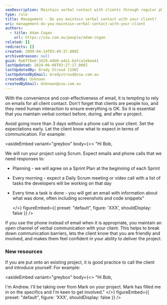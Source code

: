```yaml
---
seoDescription: Maintain verbal contact with clients through regular phone calls to ensure open communication and build trust.
type: rule
title: Management - Do you maintain verbal contact with your client?
uri: management-do-you-maintain-verbal-contact-with-your-client
authors:
  - title: Adam Cogan
    url: https://ssw.com.au/people/adam-cogan
related: []
redirects: []
created: 2009-04-14T03:49:37.000Z
archivedreason: null
guid: 0a6ff8ed-3d19-44b0-a4a1-6afca1ebee41
lastUpdated: 2024-06-08T03:27:17.000Z
lastUpdatedBy: Brady Stroud [SSW]
lastUpdatedByEmail: bradystroud@ssw.com.au
createdBy: Unknown
createdByEmail: Unknown@ssw.com.au
---
```


With the convenience and cost-effectiveness of email, it is tempting to rely on emails for all client contact. Don't forget that clients are people too, and they need human interaction to ensure everything is OK. So it is essential that you maintain verbal contact before, during, and after a project.

Avoid going more than 3 days without a phone call to your client.
Set the expectations early. Let the client know what to expect in terms of communication. For example:

<asideEmbed
  variant="greybox"
  body={<>
    "Hi Bob,

We will run your project using Scrum. Expect emails and phone calls that we need responses to:

- Planning - we will agree on a Sprint Plan at the beginning of each Sprint
- Every morning - expect a Daily Scrum meeting or video call with a list of tasks the developers will be working on that day
- Every time a task is done - you will get an email with information about what was done, often including screenshots and code snippets"

  </>}
  figureEmbed={{
    preset: "default",
    figure: 'XXX',
    shouldDisplay: false
  }}
/>

If you use the phone instead of email when it is appropriate, you maintain an open channel of verbal communication with your client. This helps to break down communication barriers, lets the client know that you are friendly and involved, and makes them feel confident in your ability to deliver the project.

### New resources

If you are put onto an existing project, it is good practice to call the client and introduce yourself. For example:

<asideEmbed
  variant="greybox"
  body={<>
    "Hi Bob,

I'm Andrew. I'll be taking over from Mark on your project. Mark has filled me in on the specifics and I'm keen to get involved."
  </>}
  figureEmbed={{
    preset: "default",
    figure: 'XXX',
    shouldDisplay: false
  }}
/>
